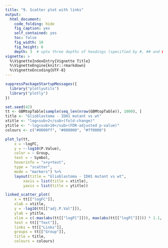 ```yaml
---
title: "9. Scatter plot with links"
output:
  html_document:
    code_folding: hide
    fig_caption: yes
    self_contained: yes
    toc: false
    fig_width: 10
    fig_height: 6
    depth: 3  # upto three depths of headings (specified by #, ## and ###)  
vignette: >
  %\VignetteIndexEntry{Vignette Title}
  %\VignetteEngine{knitr::rmarkdown}
  %\VignetteEncoding{UTF-8}
---
```


```r
suppressPackageStartupMessages({
  library("plotlyutils")
  library("plotly")
})

set.seed(42)
tt <- GBMtopTable[sample(seq_len(nrow(GBMtopTable)), 1000), ]
title <- "Glioblastoma - IDH1 mutant vs wt"
xtitle <- "log<sub>2</sub>(fold-change)"
ytitle <- "-log<sub>10</sub>(FDR-adjusted p-value)"
colours <- c("#0000ff", "#000000", "#ff0000")

plot_ly(tt, 
    x = ~logFC, 
    y = ~-log10(P.Value),
    color = ~ Group,  
    text = ~ Symbol,
    hoverinfo = "x+y+text",
    type = "scatter", 
    mode = "markers") %>%
    layout(title = "Glioblastoma - IDH1 mutant vs wt",
        xaxis = list(title = xtitle),
        yaxis = list(title = ytitle))
```

```r
linked_scatter_plot(
    x = tt[["logFC"]],
    xlab = xtitle,
    y = -log10(tt[["adj.P.Val"]]),
    ylab = ytitle,
    xlim = c(-max(abs(tt[["logFC"]])), max(abs(tt[["logFC"]]))) * 1.1,
    text = tt[["Text"]],
    links = tt[["Links"]],
    groups = tt[["Group"]],
    title = title,
    colours = colours)

```


